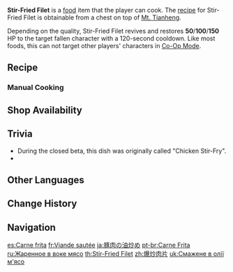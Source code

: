 {{Food Infobox
|id              = 108099
|name            = Stir-Fried Filet
|desc_suspicious = Slices of meat stir-fried on high heat &mdash; but for so long that they are now indistinguishable from the accompanying Jueyun Chili. Best served with rice, if served at all.
|desc_basic      = Sliced meat flash-fried in a wok. The mild Jueyun Chili adds just the right amount of kick to the delicious aroma of the meat. Perfect as an appetizer and also goes well with rice.
|desc_delicious  = Slices of meat stir-fried on high heat. The spiciness is as a blaze amidst a field of snow that ignites your appetite and leaves you craving more.
|type            = Recovery Dishes
|effectType      = Revive
|effect          = Revives a character and restores (var1) HP.
|eff_att1        = Revive
|eff_att2        = HP Restore
|eff_att3        = HP Restore Fixed
|eff_suspicious1 = 50
|eff_basic1      = 100
|eff_delicious1  = 150
|quality         = 1
|variant         = Flash-Fried Filet
|recipe          = Obtained from a Chest on [[Mt. Tianheng]]
|source1         = {{Sold By|Stir-Fried Filet}}
|region          = Liyue
}}
'''Stir-Fried Filet''' is a [[food]] item that the player can cook. The [[recipe]] for Stir-Fried Filet is obtainable from a chest on top of [[Mt. Tianheng]].

Depending on the quality, Stir-Fried Filet revives and restores '''50'''/'''100'''/'''150''' HP to the target fallen character with a 120-second cooldown. Like most foods, this can not target other players' characters in [[Co-Op Mode]].

{{Special Dish|Beidou|Flash-Fried Filet}}
==Recipe==
{{Recipe
|type = Cooking
|Raw Meat = 1
|Jueyun Chili = 1
|sort = Raw Meat;Jueyun Chili
}}

===Manual Cooking===
{{Manual Cooking}}

==Shop Availability==
{{Shop Availability}}

==Trivia==
* During the closed beta, this dish was originally called "Chicken Stir-Fry".
* {{Related Items|type=variant}}

==Other Languages==
{{Other Languages
|en      = Stir-Fried Filet
|zhs     = 爆炒肉片
|zhs_rm  = Bàochǎo Ròupiàn
|zht     = 爆炒肉片
|zht_rm  = Bàochǎo Ròupiàn
|zh_tl   = Stir-Fried Sliced Meat
|ja      = 豚肉の油炒め
|ja_rm   = Butaniku no Abura-itame{{Assumed}}
|ja_tl   = Stir-Fried Pork
|ko      = 고기볶음
|ko_rm   = Gogi-bokkeum
|ko_tl   = Stir-Fried Meat
|es      = Carne frita
|es_tl   = Fried Meat
|fr      = Viande sautée
|fr_tl   = Sautéed Meat
|ru      = Жаренное в воке мясо
|ru_tl   = Wok-Fried Meat
|th      = Stir-Fried Filet
|vi      = Thịt Xào Ớt {{tt|Tuyệt Vân|絕雲}}
|vi_tl   = Stir-Fried Meat with Jueyun Chilis
|de      = Scharfes Geschnetzeltes
|de_tl   = Hot Ragout
|id      = Stir-Fried Filet
|pt      = Carne Frita
|pt_tl   = Fried Meat
|tr      = Et Tava
|tr_tl   = Meat Pot
|it      = Filetto saltato
|it_tl   = Sautéed Fillet
}}

==Change History==
{{Change History|1.0}}

==Navigation==
{{Food Navbox}}

[[es:Carne frita]]
[[fr:Viande sautée]]
[[ja:豚肉の油炒め]]
[[pt-br:Carne Frita]]
[[ru:Жаренное в воке мясо]]
[[th:Stir-Fried Filet]]
[[zh:爆炒肉片]]
[[uk:Смажене в олії м'ясо]]